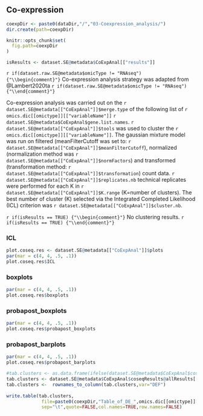 ## Co-expression {.tabset}

```r
coexpDir <- paste0(dataDir,"/","03-Coexpression_analysis/")
dir.create(path=coexpDir)

knitr::opts_chunk$set(
  fig.path=coexpDir
)

isResults <- dataset.SE@metadata$CoExpAnal[["results"]]
```

`r if(dataset.raw.SE@metadata$omicType != "RNAseq") {"\\begin{comment}"}`
Co-expression analysis strategy was adapted from @Lambert2020ta
`r if(dataset.raw.SE@metadata$omicType != "RNAseq") {"\\end{comment}"}`

Co-expression analysis was carried out on the `r dataset.SE@metadata[["CoExpAnal"]]$merge.type`
of the following list of `r omics.dic[[omictype]][["variableName"]]`  `r dataset.SE@metadata$CoExpAnal$gene.list.names`. 
`r dataset.SE@metadata[["CoExpAnal"]]$tools` was used to cluster the `r omics.dic[[omictype]][["variableName"]]`. 
The gaussian mixture model was run on filtered (meanFilterCutoff was set to: `r dataset.SE@metadata[["CoExpAnal"]]$meanFilterCutoff`), 
normalized (normalization method was `r dataset.SE@metadata[["CoExpAnal"]]$normFactors`) 
and transformed (transformation method: `r dataset.SE@metadata[["CoExpAnal"]]$transformation`) count data.
`r dataset.SE@metadata[["CoExpAnal"]]$replicates.nb` technical replicates were performed for each K in `r dataset.SE@metadata[["CoExpAnal"]]$K.range` (K=number of clusters). 
The best number of cluster (K) selected via the Integrated Completed Likelihood (ICL) criterion 
was `r dataset.SE@metadata[["CoExpAnal"]]$cluster.nb`.


`r if(isResults == TRUE) {"\\begin{comment}"}`
No clustering results.
`r if(isResults == TRUE) {"\\end{comment}"}`


### ICL 


```r
plot.coseq.res <- dataset.SE@metadata[["CoExpAnal"]]$plots
par(mar = c(4, 4, .5, .1))
plot.coseq.res$ICL 
```

### boxplots

```r
par(mar = c(4, 4, .5, .1))
plot.coseq.res$boxplots
```

### probapost_boxplots 

```r
par(mar = c(4, 4, .5, .1))
plot.coseq.res$probapost_boxplots 
```

### probapost_barplots

```r
par(mar = c(4, 4, .5, .1))
plot.coseq.res$probapost_barplots
```


```r
#tab.clusters <- as.data.frame(ifelse(dataset.SE@metadata$CoExpAnal$coseqResults@allResults[[dataset.SE@metadata$CoExpAnal$cluster.nb]] > 0.5, 1,0))
tab.clusters <- dataset.SE@metadata$CoExpAnal$coseqResults@allResults[[dataset.SE@metadata$CoExpAnal$cluster.nb]]
tab.clusters <-  rownames_to_column(tab.clusters,var="DEF")
      
write.table(tab.clusters,
             file=paste0(coexpDir,"Table_of_DE_",omics.dic[[omictype]][["variableName"]],"_per_cluster",".txt"),
             sep="\t",quote=FALSE,col.names=TRUE,row.names=FALSE)

```
